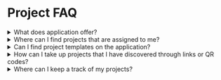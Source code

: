 
# Project FAQ

<details>
<summary>What does <ProductName/> application offer?</summary> 
<p><ProductName/> is an open source solution where you can take up projects for a specific area of improvement.</p>

<p>To learn more, see <a href="intro">Welcome to <ProductName/></a>.</p>

</details>

<details>
<summary>Where can I find projects that are assigned to me?</summary>

You can view your assigned projects on the **Assigned to me** tab of the Projects page.

To learn more, see <a href="viewprojects">Viewing Projects</a>.
</details>

<details>
<summary>Can I find project templates on the application?</summary>

From the project library, you can discover project templates on the **Library**. 

To learn more, see <a href="projectlibrary">Project Library</a>.

</details>

<details>
<summary>How can I take up projects that I have discovered through links or QR codes?</summary>

After discovering projects using links or QR codes, you can click **Start improvement** to take up the project.

To learn more, see <a href="discoverprojects">Discovering Projects</a>.

</details>

<details>
<summary>Where can I keep a track of my projects?</summary>

On the Improvement Projects Reports page, you can view a summary of your assigned, ongoing, and completed projects.

To learn more, see <a href="projectreport">Viewing Project Reports</a>.

</details>